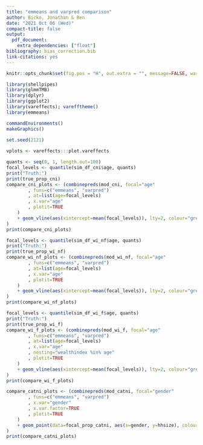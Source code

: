 ```yaml
---
title: "emmeans and varpred comparison"
author: Bicko, Jonathan & Ben
date: "2021 Oct 06 (Wed)"
compact-title: false
output:
  pdf_document:
    extra_dependencies: ["float"]
bibliography: bias_correction.bib
link-citations: yes
---
```



```r
knitr::opts_chunk$set(fig.pos = "H", out.extra = "", message=FALSE, warning=FALSE, echo=FALSE)

library(shellpipes)
library(glmmTMB)
library(dplyr)
library(ggplot2)
library(vareffects); varefftheme()
library(emmeans)

commandEnvironments()
makeGraphics()
 
set.seed(2121)

vplots <- vareffects:::plot.vareffects

```

\section{Continuous predictors}

\subsection{No interaction}

```r
quants <- seq(0, 1, length.out=100)
focal_levels <- quantile(sim_df_cni$age, quants)
print("Truth:")
print(true_prop_cni)
compare_cni_plots <- (combinepreds(mod_cni, focal="age"
		, funs=c("emmeans", "varpred")
		, at=list(age=focal_levels)
		, x.var="age"
		, plotit=TRUE
	)
	+ geom_vline(aes(xintercept=mean(focal_levels)), lty=2, colour="grey")
)
print(compare_cni_plots)
```

\subsection{Interaction between non-focal predictors}

```r
focal_levels <- quantile(sim_df_wi_nf$age, quants)
print("Truth:")
print(true_prop_wi_nf)
compare_wi_nf_plots <- (combinepreds(mod_wi_nf, focal="age"
		, funs=c("emmeans", "varpred")
		, at=list(age=focal_levels)
		, x.var="age"
		, plotit=TRUE
	)
	+ geom_vline(aes(xintercept=mean(focal_levels)), lty=2, colour="grey")
)
print(compare_wi_nf_plots)
```


\subsection{Interaction between focal and non-focal predictors}

```r
focal_levels <- quantile(sim_df_wi_f$age, quants)
print("Truth:")
print(true_prop_wi_f)
compare_wi_f_plots <- (combinepreds(mod_wi_f, focal="age"
		, funs=c("emmeans", "varpred")
		, at=list(age=focal_levels)
		, x.var="age"
		, nesting="wealthindex %in% age"
		, plotit=TRUE
	)
	+ geom_vline(aes(xintercept=mean(focal_levels)), lty=2, colour="grey")
)
print(compare_wi_f_plots)
```

\section{Categorical predictors}


\subsection{No interaction}

```r
compare_catni_plots <- (combinepreds(mod_catni, focal="gender"
		, funs=c("emmeans", "varpred")
		, x.var="gender"
		, x.var.factor=TRUE
		, plotit=TRUE
	)
	+ geom_point(data=focal_prop_catni, aes(x=gender, y=hhsize), colour="black")
)
print(compare_catni_plots)
```

